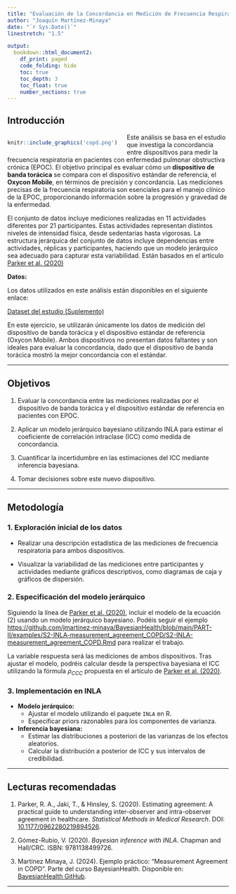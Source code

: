 ---
title: "Evaluación de la Concordancia en Medición de Frecuencia Respiratoria en Pacientes con EPOC"
author: "Joaquín Martínez-Minaya"
date: "`r Sys.Date()`"
linestretch: "1.5"

output:   
  bookdown::html_document2:
    df_print: paged
    code_folding: hide
    toc: true
    toc_depth: 3
    toc_float: true
    number_sections: true
---

## Introducción

<div style="float: left; margin-right: 20px; width: 50%;">
  ```{r, echo=FALSE, out.width='100%'}
  knitr::include_graphics('copd.png')
  ```
</div>

Este análisis se basa en el estudio que investiga la concordancia entre dispositivos para medir la frecuencia respiratoria en pacientes con enfermedad pulmonar obstructiva crónica (EPOC). El objetivo principal es evaluar cómo un **dispositivo de banda torácica** se compara con el dispositivo estándar de referencia, el **Oxycon Mobile**, en términos de precisión y concordancia. Las mediciones precisas de la frecuencia respiratoria son esenciales para el manejo clínico de la EPOC, proporcionando información sobre la progresión y gravedad de la enfermedad.

El conjunto de datos incluye mediciones realizadas en 11 actividades diferentes por 21 participantes. Estas actividades representan distintos niveles de intensidad física, desde sedentarias hasta vigorosas. La estructura jerárquica del conjunto de datos incluye dependencias entre actividades, réplicas y participantes, haciendo que un modelo jerárquico sea adecuado para capturar esta variabilidad. Están basados en el artículo [Parker et al. (2020)](https://pubmed.ncbi.nlm.nih.gov/32532218/)



**Datos:**

Los datos utilizados en este análisis están disponibles en el siguiente enlace:

[Dataset del estudio (Suplemento)](https://doi.org/10.1371/journal.pone.0168321.s003)

En este ejercicio, se utilizarán únicamente los datos de medición del dispositivo de banda torácica y el dispositivo estándar de referencia (Oxycon Mobile). Ambos dispositivos no presentan datos faltantes y son ideales para evaluar la concordancia, dado que el dispositivo de banda torácica mostró la mejor concordancia con el estándar.

---

## Objetivos

1. Evaluar la concordancia entre las mediciones realizadas por el dispositivo de banda torácica y el dispositivo estándar de referencia en pacientes con EPOC.

2. Aplicar un modelo jerárquico bayesiano utilizando INLA para estimar el coeficiente de correlación intraclase (ICC) como medida de concordancia.

3. Cuantificar la incertidumbre en las estimaciones del ICC mediante inferencia bayesiana.

4. Tomar decisiones sobre este nuevo dispositivo.

---

## Metodología

### 1. Exploración inicial de los datos

- Realizar una descripción estadística de las mediciones de frecuencia respiratoria para ambos dispositivos.

- Visualizar la variabilidad de las mediciones entre participantes y actividades mediante gráficos descriptivos, como diagramas de caja y gráficos de dispersión.

### 2. Especificación del modelo jerárquico

Siguiendo la línea de [Parker et al. (2020)](https://pubmed.ncbi.nlm.nih.gov/32532218/), incluir el modelo de la ecuación (2) usando un modelo jerárquico bayesiano. Podéis seguir el ejemplo [https://github.com/jmartinez-minaya/BayesianHealth/blob/main/PART-II/examples/S2-INLA-measurement_agreement_COPD/S2-INLA-measurement_agreement_COPD.Rmd](Example measurement agreement) para realizar el trabajo.

La variable respuesta será las mediciones de ambos dispositivos. Tras ajustar el modelo, podréis calcular desde la perspectiva bayesiana el ICC utilizando la fórmula $\rho_{CCC}$ propuesta en el artículo de [Parker et al. (2020)](https://pubmed.ncbi.nlm.nih.gov/32532218/).

### 3. Implementación en INLA

- **Modelo jerárquico:**
  - Ajustar el modelo utilizando el paquete `INLA` en R.
  - Especificar priors razonables para los componentes de varianza.

- **Inferencia bayesiana:**
  - Estimar las distribuciones a posteriori de las varianzas de los efectos aleatorios.
  - Calcular la distribución a posterior de ICC y sus intervalos de credibilidad.


---

## Lecturas recomendadas

1. Parker, R. A., Jaki, T., & Hinsley, S. (2020). Estimating agreement: A practical guide to understanding inter-observer and intra-observer agreement in healthcare. *Statistical Methods in Medical Research*. DOI: [10.1177/0962280219894526](https://doi.org/10.1177/0962280219894526).

2. Gómez-Rubio, V. (2020). *Bayesian inference with INLA*. Chapman and Hall/CRC. ISBN: 9781138499726.

3. Martínez Minaya, J. (2024). Ejemplo práctico: "Measurement Agreement in COPD". Parte del curso BayesianHealth. Disponible en: [BayesianHealth GitHub](https://github.com/jmartinez-minaya/BayesianHealth/blob/main/PART-II/examples/S2-INLA-measurement_agreement_COPD/S2-INLA-measurement_agreement_COPD.Rmd).

---


